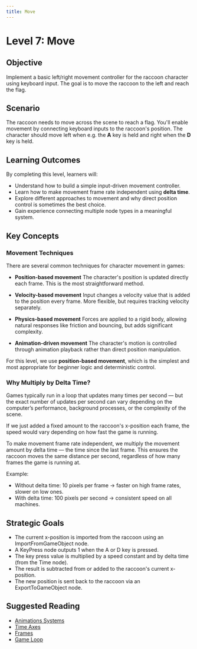 ```yaml
---
title: Move
---
```


# Level 7: Move

## Objective

Implement a basic left/right movement controller for the raccoon character using keyboard input. The goal is to move the raccoon to the left and reach the flag.

## Scenario

The raccoon needs to move across the scene to reach a flag. You'll enable movement by connecting keyboard inputs to the raccoon's position. The character should move left when e.g. the **A** key is held and right when the **D** key is held.

## Learning Outcomes

By completing this level, learners will:

- Understand how to build a simple input-driven movement controller.
- Learn how to make movement frame rate independent using **delta time**.
- Explore different approaches to movement and why direct position control is sometimes the best choice.
- Gain experience connecting multiple node types in a meaningful system.

## Key Concepts

### Movement Techniques

There are several common techniques for character movement in games:

- **Position-based movement**
  The character's position is updated directly each frame. This is the most straightforward method.

- **Velocity-based movement**
  Input changes a velocity value that is added to the position every frame. More flexible, but requires tracking velocity separately.

- **Physics-based movement**
  Forces are applied to a rigid body, allowing natural responses like friction and bouncing, but adds significant complexity.

- **Animation-driven movement**
  The character's motion is controlled through animation playback rather than direct position manipulation.

For this level, we use **position-based movement**, which is the simplest and most appropriate for beginner logic and deterministic control.

### Why Multiply by Delta Time?

Games typically run in a loop that updates many times per second — but the exact number of updates per second can vary depending on the computer’s performance, background processes, or the complexity of the scene.

If we just added a fixed amount to the raccoon's x-position each frame, the speed would vary depending on how fast the game is running.

To make movement frame rate independent, we multiply the movement amount by delta time — the time since the last frame. This ensures the raccoon moves the same distance per second, regardless of how many frames the game is running at.

Example:

- Without delta time: 10 pixels per frame → faster on high frame rates, slower on low ones.
- With delta time: 100 pixels per second → consistent speed on all machines.

## Strategic Goals

- The current x-position is imported from the raccoon using an ImportFromGameObject node.
- A KeyPress node outputs 1 when the A or D key is pressed.
- The key press value is multiplied by a speed constant and by delta time (from the Time node).
- The result is subtracted from or added to the raccoon's current x-position.
- The new position is sent back to the raccoon via an ExportToGameObject node.

## Suggested Reading

- [Animations Systems](/docs/animation-systems)
- [Time Axes](/docs/time-and-game-loop/time-axes)
- [Frames](/docs/time-and-game-loop/frames)
- [Game Loop](/docs/time-and-game-loop/game-loop)